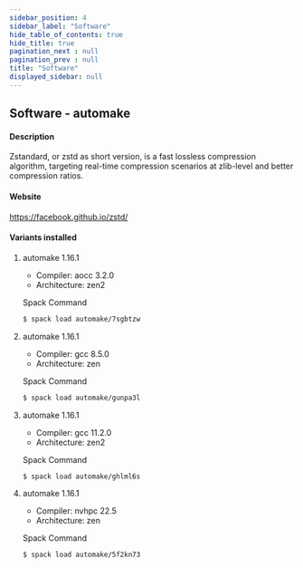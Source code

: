 ```yaml
---
sidebar_position: 4
sidebar_label: "Software"
hide_table_of_contents: true
hide_title: true
pagination_next : null
pagination_prev : null
title: "Software"
displayed_sidebar: null
---
```


## Software - automake


#### Description
Zstandard, or zstd as short version, is a fast lossless compression algorithm, targeting real-time compression scenarios at zlib-level and better compression ratios.

#### Website
https://facebook.github.io/zstd/

#### Variants installed

1. automake 1.16.1

    - Compiler: aocc 3.2.0
    - Architecture: zen2

    Spack Command
    ```bash
    $ spack load automake/7sgbtzw
    ```

2. automake 1.16.1

    - Compiler: gcc 8.5.0
    - Architecture: zen

    Spack Command
    ```bash
    $ spack load automake/gunpa3l
    ```

3. automake 1.16.1

    - Compiler: gcc 11.2.0
    - Architecture: zen2

    Spack Command
    ```bash
    $ spack load automake/ghlml6s
    ```

4. automake 1.16.1

    - Compiler: nvhpc 22.5
    - Architecture: zen

    Spack Command
    ```bash
    $ spack load automake/5f2kn73
    ```
